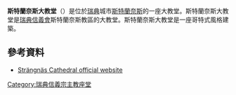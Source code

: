 {{Infobox church
| name                   = 斯特蘭奈斯大教堂<br>{{lang-sv|Strängnäs domkyrka}}
| fullname               = 
| image                  = Strängnäs domkyrka cropped zoom.jpg
| imagesize              = 
| imagelink              = 
| imagealt               = 
| landscape              = 
| caption                = 

| pushpin map            = 
| pushpin label position = 
| pushpin map alt        = 
| pushpin mapsize        = 
| map caption            = 
| latd                   = 
| latm                   = 
| lats                   = 
| latNS                  = 
| longd                  = 
| longm                  = 
| longs                  = 
| longEW                 = 
| coordinates            = {{coord|59|22|32.16|N|17|02|04.56|E|region:SE_type:landmark|display=title}}
| osgraw                 = 
| osgridref              = 
| location               = [[斯特蘭奈斯|斯特蘭奈斯]]
| country                = [[瑞典|瑞典]]

| denomination           = [[瑞典信義會|瑞典信義會]]
| previous denomination  =
| churchmanship          = 
| membership             = 
| attendance             = 
| website                = 

| former name            = 
| bull date              = 
| founded date           = 
| founder                = 
| dedication             = 
| dedicated date         = 
| consecrated date       = 
| cult                   = 
| relics                 = 
| events                 = 
| past bishop            = 
| people                 = 

| status                 = 
| functional status      = 
| heritage designation   = 
| designated date        = 
| architect              = 
| architectural type     = 
| style                  = 
| groundbreaking         = 
| completed date         = 
| construction cost      = 
| closed date            = 
| demolished date        = 

| capacity               = 
| length                 = 
| width                  = 
| width nave             = 
| height                 = 
| diameter               = 
| other dimensions       = 
| floor count            = 
| floor area             = 
| dome quantity          = 
| dome height outer      = 
| dome height inner      = 
| dome dia outer         = 
| dome dia inner         = 
| spire quantity         = 
| spire height           = 
| materials              = 

| parish                 = 
| deanery                = 
| archdeaconry           = 
| episcopalarea          = 
| archdiocese            = 
| metropolis             = 
| diocese                = [[斯特蘭奈斯教區|斯特蘭奈斯教區]]
| province               = 
| presbytery             = 
| synod                  = 
| circuit                = 
| district               = 
| division               = 
| subdivision            = 

| archbishop             = 
| bishop                 = [[Hans-Erik_Nordin|Hans-Erik Nordin]]
| dean                   = 
| subdean                = 
| provost                = 
| provost-rector         = 
| viceprovost            = 
| canon                  = 
| canonpastor            = 
| precentor              = 
| archdeacon             = 
| prebendary             = 
| rector                 = 
| vicar                  = 
| curate                 = 
| priestincharge         = 
| priest                 = 
| asstpriest             = 
| minister               = 
| assistant              = 
| honpriest              = 
| deacon                 = 
| deaconness             = 
| seniorpastor           = 
| pastor                 = 
| abbot                  = 
| chaplain               = 

| reader                 = 
| organistdom            = 
| director               = 
| organist               = 
| organscholar           = 
| chapterclerk           = 
| laychapter             = 
| warden                 = 
| businessmgr            = 
| liturgycoord           = 
| reledu                 = 
| rcia                   = 
| youthmin               = 
| flowerguild            = 
| musicgroup             = 
| parishadmin            = 
| serversguild           = 

| logo                   = 
| logosize               = 
| logolink               = 
| logoalt                = 
}}
'''斯特蘭奈斯大教堂'''（{{lang-sv|Strängnäs domkyrka}}）是位於[[瑞典|瑞典]]城市[[斯特蘭奈斯|斯特蘭奈斯]]的一座大教堂。斯特蘭奈斯大教堂是[[瑞典信義會|瑞典信義會]]斯特蘭奈斯教區的大教堂。斯特蘭奈斯大教堂是一座哥特式風格建築。
==參考資料==
* [http://www.svenskakyrkan.se/strangnas/ Strängnäs Cathedral official website] {{Wayback|url=http://www.svenskakyrkan.se/strangnas/ |date=20160304032153 }} {{sv icon}}
{{commons|Strängnäs domkyrka|Strängnäs Cathedral}}
[[Category:瑞典信義宗主教座堂|Category:瑞典信義宗主教座堂]]